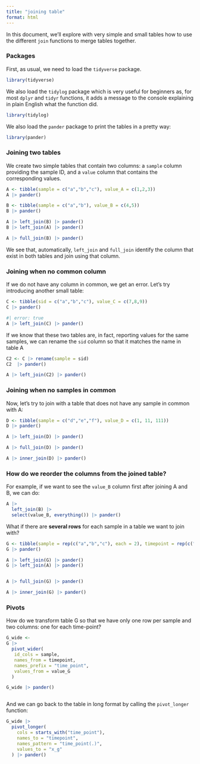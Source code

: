 ```yaml
---
title: "joining table"
format: html
---
```


In this document, we'll explore with very simple and small tables how to use the different `join` functions to merge tables together.

### Packages

First, as usual, we need to load the `tidyverse` package.

```r
library(tidyverse)
```

We also load the `tidylog` package which is very useful for beginners as, for most `dplyr` and `tidyr` functions, it adds a message to the console explaining in plain English what the function did.

```r
library(tidylog)
```

We also load the `pander` package to print the tables in a pretty way:

```r
library(pander)
```

### Joining two tables

We create two simple tables that contain two columns: a `sample` column providing the sample ID, and a `value` column that contains the corresponding values.

```r

A <- tibble(sample = c("a","b","c"), value_A = c(1,2,3))
A |> pander()

B <- tibble(sample = c("a","b"), value_B = c(4,5))
B |> pander()
```

```r

A |> left_join(B) |> pander()
B |> left_join(A) |> pander()

```

```r

A |> full_join(B) |> pander()

```

We see that, automatically, `left_join` and `full_join` identify the column that exist in both tables and join using that column.

### Joining when no common column

If we do not have any column in common, we get an error. Let's try introducing another small table:

```r

C <- tibble(sid = c("a","b","c"), value_C = c(7,8,9))
C |> pander()

```

```r
#| error: true
A |> left_join(C) |> pander()

```

If we know that these two tables are, in fact, reporting values for the same samples, we can rename the `sid` column so that it matches the name in table A

```r

C2 <- C |> rename(sample = sid)
C2  |> pander()

A |> left_join(C2) |> pander()

```

### Joining when no samples in common

Now, let's try to join with a table that does not have any sample in common with A:

```r

D <- tibble(sample = c("d","e","f"), value_D = c(1, 11, 111))
D |> pander()

```

```r

A |> left_join(D) |> pander()

A |> full_join(D) |> pander()

A |> inner_join(D) |> pander()

```

### How do we reorder the columns from the joined table?

For example, if we want to see the `value_B` column first after joining A and B, we can do:

```r

A |>
  left_join(B) |> 
  select(value_B, everything()) |> pander()

```

What if there are **several rows** for each sample in a table we want to join with?

```r

G <- tibble(sample = rep(c("a","b","c"), each = 2), timepoint = rep(c("1","2"),3), value_G = 1:6)
G |> pander()

```

```r

A |> left_join(G) |> pander()
G |> left_join(A) |> pander()


A |> full_join(G) |> pander()

A |> inner_join(G) |> pander()

```

### Pivots

How do we transform table G so that we have only one row per sample and two columns: one for each time-point?

```r

G_wide <- 
G |> 
  pivot_wider(
   id_cols = sample,
   names_from = timepoint,
   names_prefix = "time_point",
   values_from = value_G
  ) 

G_wide |> pander()



```

And we can go back to the table in long format by calling the `pivot_longer` function:

```r

G_wide |> 
  pivot_longer(
    cols = starts_with("time_point"),
    names_to = "timepoint",
    names_pattern = "time_point(.)",
    values_to = "x_g"
  ) |> pander()
```

